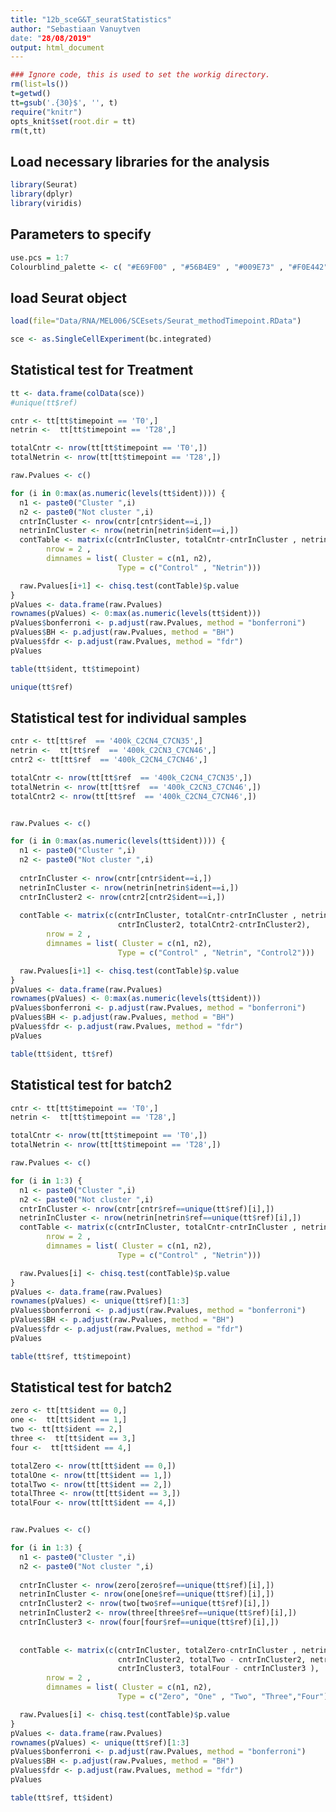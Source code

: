 ```yaml
---
title: "12b_sceG&T_seuratStatistics"
author: "Sebastiaan Vanuytven
date: "28/08/2019"
output: html_document
---
```


```r
### Ignore code, this is used to set the workig directory. 
rm(list=ls())
t=getwd()
tt=gsub('.{30}$', '', t)
require("knitr")
opts_knit$set(root.dir = tt)
rm(t,tt)
```

## Load necessary libraries for the analysis

```r
library(Seurat)
library(dplyr)
library(viridis)
```

## Parameters to specify

```r
use.pcs = 1:7
Colourblind_palette <- c( "#E69F00" , "#56B4E9" , "#009E73" , "#F0E442" , "#0072B2" , "#D55E00" , "#CC79A7" , "#000000" )
```

## load Seurat object

```r
load(file="Data/RNA/MEL006/SCEsets/Seurat_methodTimepoint.RData")
```

```r
sce <- as.SingleCellExperiment(bc.integrated)
```

## Statistical test for Treatment 
```r
tt <- data.frame(colData(sce))
#unique(tt$ref)

cntr <- tt[tt$timepoint == 'T0',]
netrin <-  tt[tt$timepoint == 'T28',]

totalCntr <- nrow(tt[tt$timepoint == 'T0',])
totalNetrin <- nrow(tt[tt$timepoint == 'T28',])

raw.Pvalues <- c()

for (i in 0:max(as.numeric(levels(tt$ident)))) {
  n1 <- paste0("Cluster ",i)
  n2 <- paste0("Not cluster ",i)
  cntrInCluster <- nrow(cntr[cntr$ident==i,])
  netrinInCluster <- nrow(netrin[netrin$ident==i,])
  contTable <- matrix(c(cntrInCluster, totalCntr-cntrInCluster , netrinInCluster, totalNetrin - netrinInCluster),
        nrow = 2 ,
        dimnames = list( Cluster = c(n1, n2),
                        Type = c("Control" , "Netrin")))

  raw.Pvalues[i+1] <- chisq.test(contTable)$p.value
}
pValues <- data.frame(raw.Pvalues)
rownames(pValues) <- 0:max(as.numeric(levels(tt$ident)))
pValues$bonferroni <- p.adjust(raw.Pvalues, method = "bonferroni")
pValues$BH <- p.adjust(raw.Pvalues, method = "BH")
pValues$fdr <- p.adjust(raw.Pvalues, method = "fdr")
pValues
```

```r
table(tt$ident, tt$timepoint)
```

```r
unique(tt$ref)
```


## Statistical test for individual samples
```r
cntr <- tt[tt$ref  == '400k_C2CN4_C7CN35',]
netrin <-  tt[tt$ref  == '400k_C2CN3_C7CN46',]
cntr2 <- tt[tt$ref  == '400k_C2CN4_C7CN46',]

totalCntr <- nrow(tt[tt$ref  == '400k_C2CN4_C7CN35',])
totalNetrin <- nrow(tt[tt$ref  == '400k_C2CN3_C7CN46',])
totalCntr2 <- nrow(tt[tt$ref  == '400k_C2CN4_C7CN46',])


raw.Pvalues <- c()

for (i in 0:max(as.numeric(levels(tt$ident)))) {
  n1 <- paste0("Cluster ",i)
  n2 <- paste0("Not cluster ",i)
  
  cntrInCluster <- nrow(cntr[cntr$ident==i,])
  netrinInCluster <- nrow(netrin[netrin$ident==i,])
  cntrInCluster2 <- nrow(cntr2[cntr2$ident==i,])
  
  contTable <- matrix(c(cntrInCluster, totalCntr-cntrInCluster , netrinInCluster, totalNetrin - netrinInCluster,
                        cntrInCluster2, totalCntr2-cntrInCluster2),
        nrow = 2 ,
        dimnames = list( Cluster = c(n1, n2),
                        Type = c("Control" , "Netrin", "Control2")))

  raw.Pvalues[i+1] <- chisq.test(contTable)$p.value
}
pValues <- data.frame(raw.Pvalues)
rownames(pValues) <- 0:max(as.numeric(levels(tt$ident)))
pValues$bonferroni <- p.adjust(raw.Pvalues, method = "bonferroni")
pValues$BH <- p.adjust(raw.Pvalues, method = "BH")
pValues$fdr <- p.adjust(raw.Pvalues, method = "fdr")
pValues
```

```r
table(tt$ident, tt$ref)
```

## Statistical test for batch2 
```r
cntr <- tt[tt$timepoint == 'T0',]
netrin <-  tt[tt$timepoint == 'T28',]

totalCntr <- nrow(tt[tt$timepoint == 'T0',])
totalNetrin <- nrow(tt[tt$timepoint == 'T28',])

raw.Pvalues <- c()

for (i in 1:3) {
  n1 <- paste0("Cluster ",i)
  n2 <- paste0("Not cluster ",i)
  cntrInCluster <- nrow(cntr[cntr$ref==unique(tt$ref)[i],])
  netrinInCluster <- nrow(netrin[netrin$ref==unique(tt$ref)[i],])
  contTable <- matrix(c(cntrInCluster, totalCntr-cntrInCluster , netrinInCluster, totalNetrin - netrinInCluster),
        nrow = 2 ,
        dimnames = list( Cluster = c(n1, n2),
                        Type = c("Control" , "Netrin")))

  raw.Pvalues[i] <- chisq.test(contTable)$p.value
}
pValues <- data.frame(raw.Pvalues)
rownames(pValues) <- unique(tt$ref)[1:3]
pValues$bonferroni <- p.adjust(raw.Pvalues, method = "bonferroni")
pValues$BH <- p.adjust(raw.Pvalues, method = "BH")
pValues$fdr <- p.adjust(raw.Pvalues, method = "fdr")
pValues
```

```r
table(tt$ref, tt$timepoint)
```



## Statistical test for batch2 
```r
zero <- tt[tt$ident == 0,]
one <-  tt[tt$ident == 1,]
two <- tt[tt$ident == 2,]
three <-  tt[tt$ident == 3,]
four <-  tt[tt$ident == 4,]

totalZero <- nrow(tt[tt$ident == 0,])
totalOne <- nrow(tt[tt$ident == 1,])
totalTwo <- nrow(tt[tt$ident == 2,])
totalThree <- nrow(tt[tt$ident == 3,])
totalFour <- nrow(tt[tt$ident == 4,])


raw.Pvalues <- c()

for (i in 1:3) {
  n1 <- paste0("Cluster ",i)
  n2 <- paste0("Not cluster ",i)
  
  cntrInCluster <- nrow(zero[zero$ref==unique(tt$ref)[i],])
  netrinInCluster <- nrow(one[one$ref==unique(tt$ref)[i],])
  cntrInCluster2 <- nrow(two[two$ref==unique(tt$ref)[i],])
  netrinInCluster2 <- nrow(three[three$ref==unique(tt$ref)[i],])
  cntrInCluster3 <- nrow(four[four$ref==unique(tt$ref)[i],])
  
  
  contTable <- matrix(c(cntrInCluster, totalZero-cntrInCluster , netrinInCluster, totalOne - netrinInCluster,
                        cntrInCluster2, totalTwo - cntrInCluster2, netrinInCluster2, totalThree-netrinInCluster2, 
                        cntrInCluster3, totalFour - cntrInCluster3 ),
        nrow = 2 ,
        dimnames = list( Cluster = c(n1, n2),
                        Type = c("Zero", "One" , "Two", "Three","Four")))

  raw.Pvalues[i] <- chisq.test(contTable)$p.value
}
pValues <- data.frame(raw.Pvalues)
rownames(pValues) <- unique(tt$ref)[1:3]
pValues$bonferroni <- p.adjust(raw.Pvalues, method = "bonferroni")
pValues$BH <- p.adjust(raw.Pvalues, method = "BH")
pValues$fdr <- p.adjust(raw.Pvalues, method = "fdr")
pValues
```

```r
table(tt$ref, tt$ident)
```


